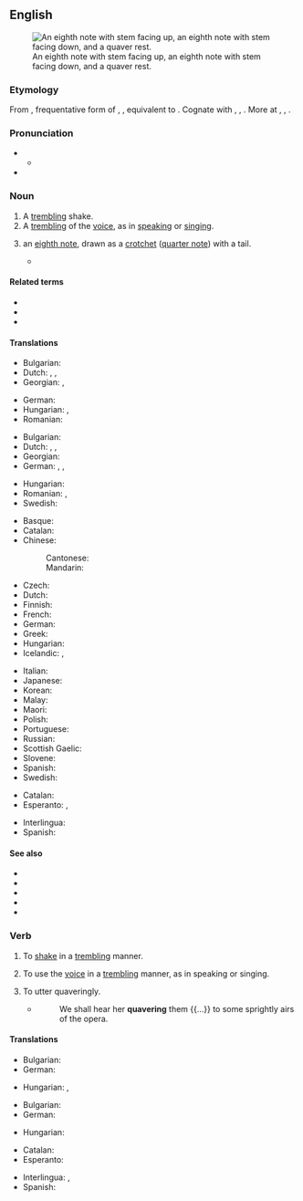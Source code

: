 ==English==
{{wikipedia}}
[[File:Eighth notes and rest.svg|thumb|An eighth note with stem facing up, an eighth note with stem facing down, and a quaver rest.]]

===Etymology===
From {{inh|en|enm|quaveren}}, frequentative form of {{m|enm|quaven}}, {{m|enm|cwavien||to tremble}}, equivalent to {{suffix|en|quave|er}}. Cognate with {{cog|nds|quabbeln||to quiver}}, {{cog|de|quabbeln}}, {{m|de|quappeln||to quiver}}. More at {{l|en|quave}}, {{l|en|quab}}, {{l|en|quiver}}.

===Pronunciation===
* {{IPA|en|/ˈkweɪvə(ɹ)/}}
** {{audio|en|LL-Q1860 (eng)-Vealhurl-quaver.wav|Audio (UK)}}
* {{rhymes|en|eɪvə(ɹ)|s=2}}

===Noun===
{{en-noun}}

# A [[trembling]] shake.
# A [[trembling]] of the [[voice]], as in [[speaking]] or [[singing]].
# {{lb|en|music}} an [[eighth note]], drawn as a [[crotchet]] ([[quarter note]]) with a tail.
#* {{RQ:Mansfield Bliss|pages=140–141|pageref=141|passage=The crotchets and '''quavers''' are dancing up and down the stave like little black boys on a fence.}}

====Related terms====
* {{l|en|semiquaver}}
* {{l|en|demisemiquaver}}
* {{l|en|hemidemisemiquaver}}

====Translations====
{{trans-top|a trembling shake}}
* Bulgarian: {{t+|bg|треперене|n}}
* Dutch: {{t+|nl|trilling}}, {{t+|nl|beving}},
* Georgian: {{t|ka|რაკრაკი}}, {{t|ka|ტრელი}}
{{trans-mid}}
* German: {{t+|de|Beben|n}}
* Hungarian: {{t+|hu|reszketés}}, {{t+|hu|remegés}}
* Romanian: {{t+|ro|tremur}}
{{trans-bottom}}

{{trans-top|a trembling of the voice}}
* Bulgarian: {{t|bg|тремоло|n}}
* Dutch: {{t+|nl|vibrato}}, {{t+|nl|tremolo}},
* Georgian: {{t|ka|ხმის კანკალი}}
* German: {{t|de|Zittern|n}}, {{t+|de|Beben|n}}, {{t|de|Trillern|n}}
{{trans-mid}}
* Hungarian: {{t+|hu|remegés}}
* Romanian: {{t+|ro|tremur}}, {{t+|ro|tremolo}}
* Swedish: {{t+|sv|skälva}}
{{trans-bottom}}

{{trans-top|''(music)'' an eighth note}}
* Basque: {{t|eu|kortxea}}
* Catalan: {{t+|ca|corxera|f}}
* Chinese:
*: Cantonese: {{t|yue|八分音符|tr=baat3 fan1 jam1 fu4}}
*: Mandarin: {{t+|cmn|八分音符|tr=bāfēn yīnfú|sc=Hani}}
* Czech: {{t|cs|osminka|f}}
* Dutch: {{t|nl|achtste noot}}
* Finnish: {{t+|fi|kahdeksasosanuotti}}
* French: {{t+|fr|croche|f}}
* German: {{t+|de|Achtelnote|f}}
* Greek: {{t+|el|όγδοο|n}}
* Hungarian: {{t+|hu|nyolcad}}
* Icelandic: {{t|is|áttundapartsnóta|f}}, {{t|is|áttundipartur|m}}
{{trans-mid}}
* Italian: {{t+|it|croma|f}}
* Japanese: {{t|ja|八分音符|tr=hachibun onpu|sc=Jpan}}
* Korean: {{t+|ko|팔분음표}}
* Malay: {{t|ms|kuaver}}
* Maori: {{t|mi|orohaurua}}
* Polish: {{t+|pl|ósemka|f}}
* Portuguese: {{t+|pt|colcheia|f}}
* Russian: {{t|ru|восьма́я но́та|f}}
* Scottish Gaelic: {{t|gd|caman|m}}
* Slovene: {{t|sl|osminka|f}}
* Spanish: {{t+|es|corchea|f}}
* Swedish: {{t+|sv|åttondelsnot|c}}
{{trans-bottom}}

{{checktrans-top}}
* Catalan: {{t+|ca|tremolor}}
* Esperanto: {{t|eo|okono}}, {{t|eo|okonoto}}
{{trans-mid}}
* Interlingua: {{t|ia|tremor}}
* Spanish: {{t+|es|temblor}}
{{trans-bottom}}

====See also====
* {{l|en|breve}}
* {{l|en|crotchet}}
* {{l|en|longa}}
* {{l|en|minim}}
* {{l|en|semibreve}}

===Verb===
{{en-verb}}

# To [[shake]] in a [[trembling]] manner.
# {{lb|en|intransitive}} To use the [[voice]] in a [[trembling]] manner, as in speaking or singing.
# {{lb|en|transitive}} To utter quaveringly.
#* {{RQ:Spectator|III|205|25 October 1711}}
#*: We shall hear her '''quavering''' them {{...}} to some sprightly airs of the opera.

====Translations====
{{trans-top|to shake}}
* Bulgarian: {{t+|bg|треперя}}
* German: {{t+|de|zittern}}
{{trans-mid}}
* Hungarian: {{t+|hu|remeg}}, {{t+|hu|reszket}}
{{trans-bottom}}

{{trans-top|to use the voice in a trembling manner}}
* Bulgarian: {{t|bg|тремолирам}}
* German: {{t+|de|trillern}}
{{trans-mid}}
* Hungarian: {{t|hu|trillázik}}
{{trans-bottom}}

{{checktrans-top}}
* Catalan: {{t+check|ca|tremolar}}
* Esperanto: {{t-check|eo|tremi}}
{{trans-mid}}
* Interlingua: {{t-check|ia|tremer}}, {{t-check|ia|tremular}}
* Spanish: {{t+check|es|temblar}}
{{trans-bottom}}